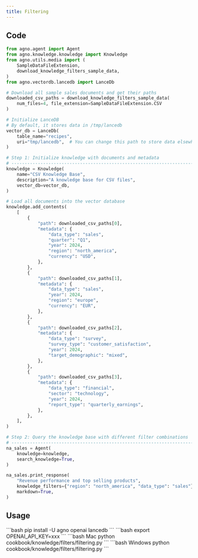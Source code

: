 ```yaml
---
title: Filtering
---
```


## Code

```python
from agno.agent import Agent
from agno.knowledge.knowledge import Knowledge
from agno.utils.media import (
    SampleDataFileExtension,
    download_knowledge_filters_sample_data,
)
from agno.vectordb.lancedb import LanceDb

# Download all sample sales documents and get their paths
downloaded_csv_paths = download_knowledge_filters_sample_data(
    num_files=4, file_extension=SampleDataFileExtension.CSV
)

# Initialize LanceDB
# By default, it stores data in /tmp/lancedb
vector_db = LanceDb(
    table_name="recipes",
    uri="tmp/lancedb",  # You can change this path to store data elsewhere
)

# Step 1: Initialize knowledge with documents and metadata
# -----------------------------------------------------------------------------
knowledge = Knowledge(
    name="CSV Knowledge Base",
    description="A knowledge base for CSV files",
    vector_db=vector_db,
)

# Load all documents into the vector database
knowledge.add_contents(
    [
        {
            "path": downloaded_csv_paths[0],
            "metadata": {
                "data_type": "sales",
                "quarter": "Q1",
                "year": 2024,
                "region": "north_america",
                "currency": "USD",
            },
        },
        {
            "path": downloaded_csv_paths[1],
            "metadata": {
                "data_type": "sales",
                "year": 2024,
                "region": "europe",
                "currency": "EUR",
            },
        },
        {
            "path": downloaded_csv_paths[2],
            "metadata": {
                "data_type": "survey",
                "survey_type": "customer_satisfaction",
                "year": 2024,
                "target_demographic": "mixed",
            },
        },
        {
            "path": downloaded_csv_paths[3],
            "metadata": {
                "data_type": "financial",
                "sector": "technology",
                "year": 2024,
                "report_type": "quarterly_earnings",
            },
        },
    ],
)

# Step 2: Query the knowledge base with different filter combinations
# ------------------------------------------------------------------------------
na_sales = Agent(
    knowledge=knowledge,
    search_knowledge=True,
)

na_sales.print_response(
    "Revenue performance and top selling products",
    knowledge_filters={"region": "north_america", "data_type": "sales"},
    markdown=True,
)       

```

## Usage

<Steps>
  <Step title="Install libraries">
    ```bash
    pip install -U agno openai lancedb
    ```
  </Step>   
  <Step title="Set environment variables">
    ```bash
    export OPENAI_API_KEY=xxx
    ```
  </Step>
  <Step title="Run the example">
    <CodeGroup>
    ```bash Mac
    python cookbook/knowledge/filters/filtering.py
    ```
        ```bash Windows
    python cookbook/knowledge/filters/filtering.py
    ``` 
    </CodeGroup>
  </Step>
</Steps>    